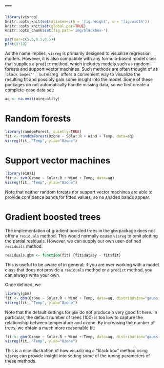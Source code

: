 ---
---

```r
library(visreg)
knitr::opts_knit$set(aliases=c(h = 'fig.height', w = 'fig.width'))
knitr::opts_knit$set(global.par=TRUE)
knitr::opts_chunk$set(fig.path='img/blackbox-')
```
```r
par(mar=c(5,5,0.5,0.5))
plot(1:10)
```

As the name implies, `visreg` is primarily designed to visualize regression models.  However, it is also compatible with any formula-based model class that supplies a `predict` method, which includes models such as random forests and support vector machines.  Such methods are often thought of as ``black boxes'', but `visreg` offers a convenient way to visualize the resulting fit and possibly gain some insight into the model.  Some of these packages do not automatically handle missing data, so we first create a complete-case data set:

```r
aq <- na.omit(airquality)
```

# Random forests

```r
library(randomForest, quietly=TRUE)
fit <- randomForest(Ozone ~ Solar.R + Wind + Temp, data=aq)
visreg(fit, "Temp", ylab="Ozone")
```

# Support vector machines

```r
library(e1071)
fit <- svm(Ozone ~ Solar.R + Wind + Temp, data=aq)
visreg(fit, "Temp", ylab="Ozone")
```

Note that neither random forests nor support vector machines are able to provide confidence bands for fitted values, so no shaded bands appear.

# Gradient boosted trees

The implementation of gradient boosted trees in the `gbm` package does not offer a `residuals` method.  This would normally cause `visreg` to omit plotting the partial residuals.  However, we can supply our own user-defined `residuals` method:

```r
residuals.gbm <- function(fit) {fit$data$y - fit$fit}
```

This is useful to be aware of in general: if you are ever working with a model class that does not provide a `residuals` method or a `predict` method, you can always write your own.

Once defined, we

```r
library(gbm)
fit <- gbm(Ozone ~ Solar.R + Wind + Temp, data=aq, distribution="gaussian")
visreg(fit, "Temp", ylab="Ozone")
```

Note that the default settings for `gbm` do not produce a very good fit here.  In particular, the default number of trees (100) is too low to capture the relationship between temperature and ozone.  By increasing the number of trees, we obtain a much more reasonable fit:

```r
fit <- gbm(Ozone ~ Solar.R + Wind + Temp, data=aq, distribution="gaussian", n.trees=5000)
visreg(fit, "Temp", ylab="Ozone")
```

This is a nice illustration of how visualizing a "black box" method using `visreg` can provide insight into setting some of the tuning parameters of these methods.
